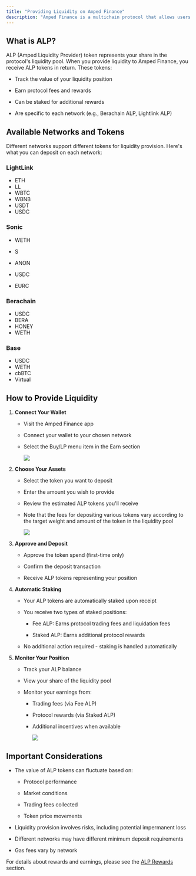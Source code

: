 ```yaml
---
title: "Providing Liquidity on Amped Finance"
description: "Amped Finance is a multichain protocol that allows users to provide liquidity across different networks. By providing liquidity, you become a part of the protocol's liquidity pool and earn rewards through the ALP token."
---
```


## What is ALP?

ALP (Amped Liquidity Provider) token represents your share in the protocol's liquidity pool. When you provide liquidity to Amped Finance, you receive ALP tokens in return. These tokens:

* Track the value of your liquidity position

* Earn protocol fees and rewards

* Can be staked for additional rewards

* Are specific to each network (e.g., Berachain ALP, Lightlink ALP)

## Available Networks and Tokens

Different networks support different tokens for liquidity provision. Here's what you can deposit on each network:

### LightLink

* ETH
* LL
* WBTC
* WBNB
* USDT
* USDC

### Sonic

* WETH

* S
* ANON
* USDC
* EURC

### Berachain

* USDC
* BERA
* HONEY
* WETH

### Base

* USDC
* WETH
* cbBTC
* Virtual

## How to Provide Liquidity

1. **Connect Your Wallet**

   * Visit the Amped Finance app

   * Connect your wallet to your chosen network

   * Select the Buy/LP menu item in the Earn section

     ![](/buy-alp.png)

2. **Choose Your Assets**

   * Select the token you want to deposit

   * Enter the amount you wish to provide

   * Review the estimated ALP tokens you'll receive

   * Note that the fees for depositing various tokens vary according to the target weight and amount of the token in the liquidity pool

     ![](/buy-alp-swap.png)

3. **Approve and Deposit**

   * Approve the token spend (first-time only)

   * Confirm the deposit transaction

   * Receive ALP tokens representing your position

4. **Automatic Staking**

   * Your ALP tokens are automatically staked upon receipt

   * You receive two types of staked positions:

     * Fee ALP: Earns protocol trading fees and liquidation fees

     * Staked ALP: Earns additional protocol rewards

   * No additional action required - staking is handled automatically

5. **Monitor Your Position**

   * Track your ALP balance

   * View your share of the liquidity pool

   * Monitor your earnings from:

     * Trading fees (via Fee ALP)

     * Protocol rewards (via Staked ALP)

     * Additional incentives when available

       ![](/earn-dash.png)

## Important Considerations

* The value of ALP tokens can fluctuate based on:

  * Protocol performance

  * Market conditions

  * Trading fees collected

  * Token price movements

* Liquidity provision involves risks, including potential impermanent loss

* Different networks may have different minimum deposit requirements

* Gas fees vary by network

For details about rewards and earnings, please see the [ALP Rewards](/providing-liquidity/alp-rewards) section.